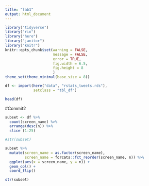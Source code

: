 ```yaml
---
title: "lab1"
output: html_document
---
```



```r

library("tidyverse")
library("rio")
library("here")
library("janitor")
library("knitr")
knitr::opts_chunk$set(warning = FALSE,
                      message = FALSE,
                      error = TRUE,
                      fig.width = 6.5,
                      fig.height = 8
                      )
theme_set(theme_minimal(base_size = 8))

```

```r
df <- import(here("data", "rstats_tweets.rds"),
             setclass = "tbl_df")

head(df)

```


#Commit2
```r

subset <- df %>%
  count(screen_name) %>%
  arrange(desc(n)) %>%
  slice (1:25)

#str(subset)

subset %>%
  mutate(screen_name = as.factor(screen_name),
         screen_name = forcats::fct_reorder(screen_name, n)) %>%
  ggplot(aes(x = screen_name, y = n)) + 
  geom_col() +
  coord_flip()

str(subset)

```

